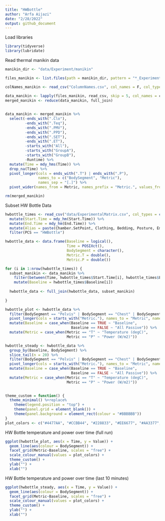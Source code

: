 ```yaml
---
title: "HWBottle"
author: "Arfa Aijazi"
date: "2/28/2022"
output: github_document
---
```


Load libraries\
```r
library(tidyverse)
library(lubridate)
```
Read thermal manikin data\
```r
manikin_dir <- "data/Experiment/manikin"

files_manikin <- list.files(path = manikin_dir, pattern = "*_Experiment.csv", full.names = TRUE)

colNames_manikin <- read_csv("ColumnNames.csv", col_names = F, col_types = cols())

data_manikin <- lapply(files_manikin, read_csv, skip = 5, col_names = colNames_manikin$X1, col_types = cols())
merged_manikin <- reduce(data_manikin, full_join)
  
  
data_manikin <- merged_manikin %>%
  select(-ends_with(".Clo"), 
         -ends_with(".Teq"), 
         -ends_with(".PMV"), 
         -ends_with(".PPD"), 
         -ends_with(".SET"), 
         -ends_with(".ET"), 
         -starts_with("All"), 
         -starts_with("GroupA"), 
         -starts_with("GroupB"),
         -Runtime) %>%
  mutate(Time = mdy_hms(Time)) %>%
  drop_na(Time) %>%
  pivot_longer(cols = ends_with(".T") | ends_with(".P"),
               names_to = c("BodySegment", "Metric"),
               names_sep = "[.]") %>%
  pivot_wider(names_from = Metric, names_prefix = "Metric.", values_from = value)

rm(merged_manikin) 
```

Subset HW Bottle Data\
```r
hwbottle_times <- read_csv("data/ExperimentalMatrix.csv", col_types = cols()) %>%
  mutate(Start.Time = mdy_hm(Start.Time)) %>%
  mutate(End.Time = mdy_hm(End.Time)) %>%
  mutate(Alias = paste(Chamber.SetPoint, Clothing, Bedding, Posture, Emergency.Blanket, Bed.Type, PCS, Repetition, sep = "_")) %>%
  filter(PCS == "HWBottle")
```

```r
hwbottle_data <- data.frame(Baseline = logical(),
                            Time = POSIXct(),
                            BodySegment = character(),
                            Metric.T = double(),
                            Metric.P = double())

for (i in 1:nrow(hwbottle_times)) {
  subset_manikin <- data_manikin %>%
    filter(between(Time, hwbottle_times$Start.Time[i], hwbottle_times$End.Time[i]-minutes(1))) %>%
    mutate(Baseline = hwbottle_times$Baseline[i])
  
  hwbottle_data <- full_join(hwbottle_data, subset_manikin)
    
}

hwbottle_plot <- hwbottle_data %>%
  filter(BodySegment == "Pelvis" | BodySegment == "Chest" | BodySegment == "LThigh" | BodySegment == "RThigh" | BodySegment == "Back") %>%
  pivot_longer(cols = starts_with("Metric."), names_to = "Metric", names_prefix = "Metric.", values_to = "Value") %>%
  mutate(Baseline = case_when(Baseline == TRUE ~ "Baseline",
                              Baseline == FALSE ~ "All Passive")) %>%
  mutate(Metric = case_when(Metric == "T" ~ "Temperature (degC)",
                            Metric == "P" ~ "Power (W/m2)"))

hwbottle_steady <- hwbottle_data %>%
  group_by(Baseline, BodySegment) %>%
  slice_tail(n = 20) %>%
  filter(BodySegment == "Pelvis" | BodySegment == "Chest" | BodySegment == "LThigh" | BodySegment == "RThigh" | BodySegment == "Back") %>%
  pivot_longer(cols = starts_with("Metric."), names_to = "Metric", names_prefix = "Metric.", values_to = "Value") %>%
  mutate(Baseline = case_when(Baseline == TRUE ~ "Baseline",
                              Baseline == FALSE ~ "All Passive")) %>%
  mutate(Metric = case_when(Metric == "T" ~ "Temperature (degC)",
                            Metric == "P" ~ "Power (W/m2)"))
  
```

```r
theme_custom = function() {
  theme_minimal() %+replace%
    theme(legend.position = "top") +
    theme(panel.grid = element_blank()) +
    theme(panel.background = element_rect(colour = "#BBBBBB"))
}
plot_colors <- c("#4477AA", "#CCBB44", "#228833", "#EE6677", "#AA3377", "#66CCEE")
```

HW Bottle temperature and power over time (full run)\  
```r
ggplot(hwbottle_plot, aes(x = Time, y = Value)) +
  geom_line(aes(colour = BodySegment)) +
  facet_grid(Metric~Baseline, scales = "free") +
  scale_colour_manual(values = plot_colors) +
  theme_custom() +
  ylab("") +
  xlab("")
```

HW Bottle temperature and power over time (last 10 minutes)\
```r
ggplot(hwbottle_steady, aes(x = Time, y = Value)) +
  geom_line(aes(colour = BodySegment)) +
  facet_grid(Metric~Baseline, scales = "free") +
  scale_colour_manual(values = plot_colors) +
  theme_custom() +
  ylab("") +
  xlab("")
```